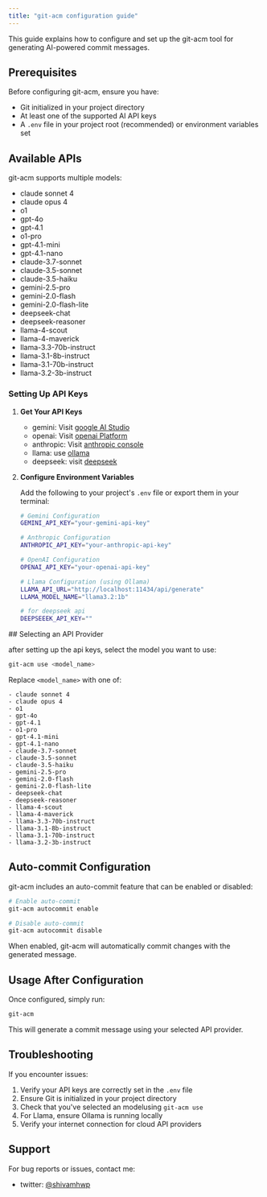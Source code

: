 ```yaml
---
title: "git-acm configuration guide"
---
```



This guide explains how to configure and set up the git-acm tool for generating AI-powered commit messages.

## Prerequisites

Before configuring git-acm, ensure you have:

- Git initialized in your project directory
- At least one of the supported AI API keys
- A `.env` file in your project root (recommended) or environment variables set

## Available APIs

git-acm supports multiple models:

- claude sonnet 4
- claude opus 4
- o1
- gpt-4o
- gpt-4.1
- o1-pro
- gpt-4.1-mini
- gpt-4.1-nano
- claude-3.7-sonnet
- claude-3.5-sonnet
- claude-3.5-haiku
- gemini-2.5-pro
- gemini-2.0-flash
- gemini-2.0-flash-lite
- deepseek-chat
- deepseek-reasoner
- llama-4-scout
- llama-4-maverick
- llama-3.3-70b-instruct
- llama-3.1-8b-instruct
- llama-3.1-70b-instruct
- llama-3.2-3b-instruct

### Setting Up API Keys

<Steps>

1. **Get Your API Keys**

   - gemini: Visit [google AI Studio](https://aistudio.google.com/app/apikey)
   - openai: Visit [openai Platform](https://platform.openai.com/api-keys)
   - anthropic: Visit [anthropic console](https://console.anthropic.com/settings/keys)
   - llama: use [ollama](https://ollama.com/)
   - deepseek: visit [deepseek](https://www.deepseek.com/)

2. **Configure Environment Variables**

   Add the following to your project's `.env` file or export them in your terminal:

   ```bash title=".env"
   # Gemini Configuration
   GEMINI_API_KEY="your-gemini-api-key"

   # Anthropic Configuration
   ANTHROPIC_API_KEY="your-anthropic-api-key"

   # OpenAI Configuration
   OPENAI_API_KEY="your-openai-api-key"

   # Llama Configuration (using Ollama)
   LLAMA_API_URL="http://localhost:11434/api/generate"
   LLAMA_MODEL_NAME="llama3.2:1b"

   # for deepseek api
   DEEPSEEEK_API_KEY=""
   ```

</Steps>
## Selecting an API Provider

after setting up the api keys, select the model you want to use:

```bash
git-acm use <model_name>
```

Replace `<model_name>` with one of:

```
- claude sonnet 4
- claude opus 4
- o1
- gpt-4o
- gpt-4.1
- o1-pro
- gpt-4.1-mini
- gpt-4.1-nano
- claude-3.7-sonnet
- claude-3.5-sonnet
- claude-3.5-haiku
- gemini-2.5-pro
- gemini-2.0-flash
- gemini-2.0-flash-lite
- deepseek-chat
- deepseek-reasoner
- llama-4-scout
- llama-4-maverick
- llama-3.3-70b-instruct
- llama-3.1-8b-instruct
- llama-3.1-70b-instruct
- llama-3.2-3b-instruct
```

## Auto-commit Configuration

git-acm includes an auto-commit feature that can be enabled or disabled:

```bash
# Enable auto-commit
git-acm autocommit enable

# Disable auto-commit
git-acm autocommit disable
```

When enabled, git-acm will automatically commit changes with the generated message.

## Usage After Configuration

Once configured, simply run:

```bash
git-acm
```

This will generate a commit message using your selected API provider.

## Troubleshooting

If you encounter issues:

1. Verify your API keys are correctly set in the `.env` file
2. Ensure Git is initialized in your project directory
3. Check that you've selected an modelusing `git-acm use`
4. For Llama, ensure Ollama is running locally
5. Verify your internet connection for cloud API providers

## Support

For bug reports or issues, contact me:

- twitter: [@shivamhwp](https://x.com/shivamhwp)
